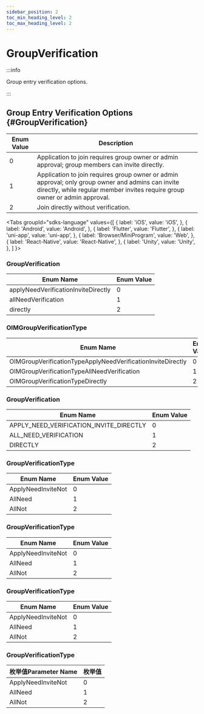 ```yaml
---
sidebar_position: 2
toc_min_heading_level: 2
toc_max_heading_level: 2
---
```


# GroupVerification

:::info

Group entry verification options.

:::

## Group Entry Verification Options {#GroupVerification}

| Enum Value | Description                                                                                         |
| ---------- | --------------------------------------------------------------------------------------------------- |
| 0          | Application to join requires group owner or admin approval; group members can invite directly.      |
| 1          | Application to join requires group owner or admin approval; only group owner and admins can invite directly, while regular member invites require group owner or admin approval. |
| 2          | Join directly without verification.                                                                 |

<Tabs
groupId="sdks-language"
values={[
{ label: 'iOS', value: 'iOS', },
{ label: 'Android', value: 'Android', },
{ label: 'Flutter', value: 'Flutter', },
{ label: 'uni-app', value: 'uni-app', },
{ label: 'Browser/MiniProgram', value: 'Web', },
{ label: 'React-Native', value: 'React-Native', },
{ label: 'Unity', value: 'Unity', },
]
}>

<TabItem value="Flutter">

### GroupVerification

| Enum Name                             | Enum Value |
| ------------------------------------- | ---------- |
| applyNeedVerificationInviteDirectly   | 0          |
| allNeedVerification                   | 1          |
| directly                              | 2          |

</TabItem>

<TabItem value="iOS">

### OIMGroupVerificationType

| Enum Name                                                   | Enum Value |
| ------------------------------------------------------------| ---------- |
| OIMGroupVerificationTypeApplyNeedVerificationInviteDirectly | 0          |
| OIMGroupVerificationTypeAllNeedVerification                 | 1          |
| OIMGroupVerificationTypeDirectly                            | 2          |

</TabItem>

<TabItem value="Android">

### GroupVerification

| Enum Name                             | Enum Value |
| ------------------------------------- | ---------- |
| APPLY_NEED_VERIFICATION_INVITE_DIRECTLY| 0          |
| ALL_NEED_VERIFICATION                 | 1          |
| DIRECTLY                              | 2          |

</TabItem>

<TabItem value="Web">

### GroupVerificationType

| Enum Name                | Enum Value |
| ------------------------ | ---------- |
| ApplyNeedInviteNot       | 0          |
| AllNeed                  | 1          |
| AllNot                   | 2          |

</TabItem>

<TabItem value="uni-app">

### GroupVerificationType

| Enum Name                | Enum Value |
| ------------------------ | ---------- |
| ApplyNeedInviteNot       | 0          |
| AllNeed                  | 1          |
| AllNot                   | 2          |

</TabItem>

<TabItem value="React-Native">

### GroupVerificationType

| Enum Name                | Enum Value |
| ------------------------ | ---------- |
| ApplyNeedInviteNot       | 0          |
| AllNeed                  | 1          |
| AllNot                   | 2          |

</TabItem>

<TabItem value="Unity">

### GroupVerificationType

| 枚举值Parameter Name          | 枚举值 |
| ------------------ | ------ |
| ApplyNeedInviteNot | 0      |
| AllNeed            | 1      |
| AllNot             | 2      |

</TabItem>

</Tabs>